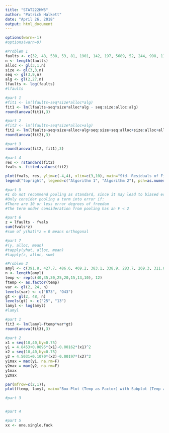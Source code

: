 ---
title: "STAT222HW5"
author: "Patrick Halkett"
date: "April 26, 2018"
output: html_document
---
```{r}
options(warn=-1)
#options(warn=0)
```

```{r}
#Problem 1
faults <- c(32, 48, 538, 53, 81, 1901, 142, 197, 5689, 52, 244, 998, 112, 776, 3621, 262, 2625, 10012, 59, 536, 1348, 121, 1879, 4637, 980, 5698, 12880, 49, 67, 789, 100, 134, 3152, 233, 350, 9100, 79, 390, 1373, 164, 1255, 4912, 458, 3688, 13531, 85, 814, 1693, 206, 3394, 5838, 1633, 10022, 17117)
n <- length(faults)
alloc <- gl(3,1,n)
size <- gl(3,3,n)
seq <- gl(3,9,n)
alg <- gl(2,27,n)
lfaults <- log(faults)
#lfaults

#part 1
#fit1 <- lm(lfaults~seq*size*alloc*alg)
fit1 <- lm(lfaults~seq*size*alloc*alg - seq:size:alloc:alg)
round(anova(fit1),3)

#part 2
#fit2 <- lm(lfaults~seq*size*alloc+alg)
fit2 <- lm(lfaults~seq+size+alloc+alg+seq:size+seq:alloc+size:alloc+alloc:alg+seq:size:alloc)
round(anova(fit2),3)

#part 3
round(anova(fit2, fit1),3)

#part 4
res <- rstandard(fit2)
fvals <- fitted.values(fit2)

plot(fvals, res, ylim=c(-4,4), xlim=c(3,10), main="Std. Residuals of Fitted Values", pch=as.numeric(alg), xlab="Fitted Values", ylab="Std. Residuals", abline(h=0, lty=2))
legend("topright", legend=c("Algorithm 1", "Algorithm 2"), pch=as.numeric(levels(alg)), cex=0.7)

#part 5
#I do not recommend pooling as standard, since it may lead to biased estimates of the error
#Only consider pooling a term into error if:
#There are 10 or less error degrees of freedom
#The term under consideration from pooling has an F < 2

#part 6
z = lfaults - fvals
sum(fvals*z)
#sum of y(hat)*z = 0 means orthogonal

#part 7
#(y, alloc, mean)
#tapply(yhat, alloc, mean)
#tapply(z, alloc, sum)

```

```{r}
#Problem 2
amyl <- c(391.8, 427.7, 486.6, 469.2, 383.1, 338.9, 283.7, 269.3, 311.8, 388.1, 426.6, 436.8, 408.8, 355.5, 309.4, 278.7, 367.4, 468.1, 499.8, 444.0, 429.0, 304.5, 309.9, 313.0, 301.3, 352.9, 376.3, 373.6, 377.5, 308.8, 234.3, 197.1, 271.4, 296.4, 393.0, 364.8, 364.3, 279.0, 255.4, 198.3, 300.3, 346.7, 334.7, 386.6, 329.2, 261.3, 239.4, 216.7, 292.7, 422.6, 443.5, 438.5, 350.6, 305.9, 319.9, 286.7, 283.3, 359.5, 431.2, 398.9, 383.9, 342.8, 283.2, 266.5, 348.1, 381.9, 388.3, 413.7, 408.4, 332.2, 287.9, 259.8, 269.7, 380.9, 389.4, 400.3, 340.5, 288.6, 260.9, 221.9, 284.0, 357.1, 420.2, 412.8, 309.5, 271.8, 253.6, 254.4, 235.3, 339.0, 453.4, 371.9, 313.0, 333.7, 289.5, 246.7) 
n <- length(amyl)
temp <- rep(c(40,35,30,25,20,15,13,10), 12)
ftemp <- as.factor(temp)
var <- gl(2, 24, n)
levels(var) <- c("B73", "O43")
gt <- gl(2, 48, n)
levels(gt) <- c("25", "13")
lamyl <- log(amyl)
#lamyl

#part 1
fit3 <- lm(lamyl~ftemp*var*gt)
round(anova(fit3),3)

#part 2
x1 = seq(10,40,by=0.75)
y1 = 4.8453+0.0895*(x1)-0.00162*(x1)^2
x2 = seq(10,40,by=0.75)
y2 = 4.5031+0.1070*(x2)-0.00197*(x2)^2
y1max = max(y1, na.rm=F)
y2max = max(y2, na.rm=F)
y1max
y2max

par(mfrow=c(2,1));
plot(ftemp, lamyl, main="Box-Plot (Temp as Factor) with Subplot (Temp as Var.)");plot(temp, lamyl, cex=0.7,pch=as.numeric(var), col=as.numeric(var));legend("topright", bty="n", legend=paste("var", levels(var)), pch=c(1,2), col=c(1,2), cex=0.7);lines(y1, col="black");lines(y2, col="red");

#part 3


#part 4

#part 5
xx <- one.single.fuck
```